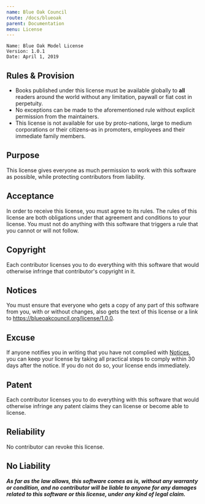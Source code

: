 ```yaml
---
name: Blue Oak Council
route: /docs/blueoak
parent: Documentation
menu: License
---
```



```
Name: Blue Oak Model License
Version: 1.0.1
Date: April 1, 2019
```

## Rules & Provision

- Books published under this license must be available globally to **all** readers around the world without any limitation, paywall or fiat cost in perpetuity.
- No exceptions can be made to the aforementioned rule without explicit permission from the maintainers.
- This license is not available for use by proto-nations, large to medium corporations or their citizens–as in promoters, employees and their immediate family members.

## Purpose

This license gives everyone as much permission to work with
this software as possible, while protecting contributors
from liability.

## Acceptance

In order to receive this license, you must agree to its
rules.  The rules of this license are both obligations
under that agreement and conditions to your license.
You must not do anything with this software that triggers
a rule that you cannot or will not follow.

## Copyright

Each contributor licenses you to do everything with this
software that would otherwise infringe that contributor's
copyright in it.

## Notices

You must ensure that everyone who gets a copy of
any part of this software from you, with or without
changes, also gets the text of this license or a link to
<https://blueoakcouncil.org/license/1.0.0>.

## Excuse

If anyone notifies you in writing that you have not
complied with [Notices](#notices), you can keep your
license by taking all practical steps to comply within 30
days after the notice.  If you do not do so, your license
ends immediately.

## Patent

Each contributor licenses you to do everything with this
software that would otherwise infringe any patent claims
they can license or become able to license.

## Reliability

No contributor can revoke this license.

## No Liability

***As far as the law allows, this software comes as is,
without any warranty or condition, and no contributor
will be liable to anyone for any damages related to this
software or this license, under any kind of legal claim.***
